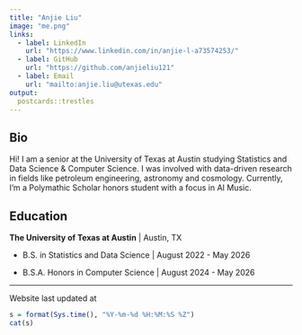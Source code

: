 ```yaml
---
title: "Anjie Liu"
image: "me.png"
links:
  - label: LinkedIn
    url: "https://www.linkedin.com/in/anjie-l-a73574253/"
  - label: GitHub
    url: "https://github.com/anjieliu121"
  - label: Email
    url: "mailto:anjie.liu@utexas.edu"
output:
  postcards::trestles
---
```

 
## Bio

Hi! I am a senior at the University of Texas at Austin studying Statistics and Data Science & Computer Science. I was involved with data-driven research in fields like petroleum engineering, astronomy and cosmology. Currently, I'm a Polymathic Scholar honors student with a focus in AI Music.

## Education

**The University of Texas at Austin** | Austin, TX

* B.S. in Statistics and Data Science  | August 2022 - May 2026

* B.S.A. Honors in Computer Science | August 2024 - May 2026

---
Website last updated at
```r
s = format(Sys.time(), "%Y-%m-%d %H:%M:%S %Z")
cat(s)
```

